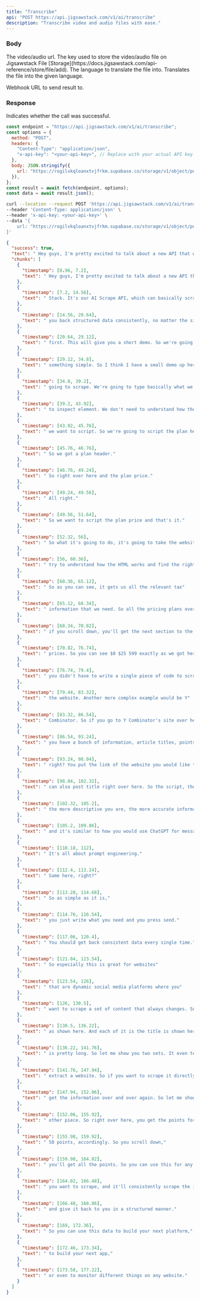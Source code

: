 ```yaml
---
title: "Transcribe"
api: "POST https://api.jigsawstack.com/v1/ai/transcribe"
description: "Transcribe video and audio files with ease."
---
```


### Body

<ParamField body="url" type="string">
  The video/audio url.
</ParamField>

<ParamField body="file_store_key" type="string">
  The key used to store the video/audio file on Jigsawstack File
  [Storage](https://docs.jigsawstack.com/api-reference/store/file/add).
</ParamField>

<ParamField body="language" type="string">
  The language to translate the file into.
</ParamField>

<ParamField body="translate" type="boolean" defaultValue="false">
  Translates the file into the given language.
</ParamField>

<ParamField body="by_speaker" type="boolean" defaultValue="false"></ParamField>
<ParamField body="webhook_url" type="string">
  Webhook URL to send result to.
</ParamField>

<Snippet file="header.mdx" />

### Response

<ResponseField name="success" type="boolean">
  Indicates whether the call was successful.
</ResponseField>

<RequestExample>

```javascript Node.js
const endpoint = "https://api.jigsawstack.com/v1/ai/transcribe";
const options = {
  method: "POST",
  headers: {
    "Content-Type": "application/json",
    "x-api-key": "<your-api-key>", // Replace with your actual API key.
  },
  body: JSON.stringify({
    url: "https://rogilvkqloanxtvjfrkm.supabase.co/storage/v1/object/public/demo/Video%201737458382653833217.mp4?t=2024-03-22T09%3A50%3A49.894Z",
  }),
};
const result = await fetch(endpoint, options);
const data = await result.json();
```

```bash cURL
curl --location --request POST 'https://api.jigsawstack.com/v1/ai/transcribe' \
--header 'Content-Type: application/json' \
--header 'x-api-key: <your-api-key>' \
--data '{
    url: "https://rogilvkqloanxtvjfrkm.supabase.co/storage/v1/object/public/demo/Video%201737458382653833217.mp4?t=2024-03-22T09%3A50%3A49.894Z",
}'
```

</RequestExample>

<ResponseExample>

```json Response
{
  "success": true,
  "text": " Hey guys, I'm pretty excited to talk about a new API that we're going to be releasing in Jigsaw Stack. It's our AI Scrape API, which can basically scrape any website by just prompting and giving you back structured data consistently, no matter the site. So I mean, we can try something simple first. This will give you a short demo. So we're going to release this in beta and then improve it as we go. So let's try to scrape super base pricing plan, for example, something simple. So I think I have a small demo up here. So we have the URL of the page that we're going to scrape. We're going to type basically what we want to scrape. So we don't even need to inspect element. We don't need to understand how the website works. We just need to write what we want to script. So we're going to script the plan header. So we got a plan header. So right over here and the plan price. All right. So we want to script the plan price and that's it. So what it's going to do, it's going to take the website's HTML, try to understand how the HTML works and find the right places to script. So as you can see, it gets us all the relevant tax information that we need. So all the pricing plans over here. And if you scroll down, you'll get the next section to the actual prices. So you can see $0 $25 599 exactly as we got here. And you didn't have to write a single piece of code to scrape the website. Another more complex example would be Y Combinator. So if you go to Y Combinator's site over here, you have a bunch of information, article titles, points, and a bunch of other things. So same thing, right? You put the link of the website you would like to scrape, the information you can also post title right over here. So the script, the post title and post points. So the more descriptive you are, the more accurate information gets and it's similar to how you would use ChatGPT for messaging. It's all about prompt engineering. Same here, right? So as simple as it is, you just write what you need and you press send. You should get back consistent data every single time. So especially this is great for websites that are dynamic social media platforms where you want to scrape a set of content that always changes. So as you can see, you get the title as shown here. And each of it is the title is shown here for the entire page and content goal is pretty long. So let me show you two sets. It even tells you the selectors that you can use to extract a website. So if you want to scrape it directly yourself in the future, you can just use the selectors to consistently get the information over and over again. So let me show you the other piece. So right over here, you get the points for each of the items as well. So 12 points, 58 points, accordingly. So you scroll down, you'll get all the points. So you can use this for any site. Just write a prompt on what you want to scrape, and it'll consistently scrape the information and give it back to you in a structured manner. So you can use this data to build your next platform, to build your next app, or even to monitor different things on any website.",
  "chunks": [
    {
      "timestamp": [0.96, 7.2],
      "text": " Hey guys, I'm pretty excited to talk about a new API that we're going to be releasing in Jigsaw"
    },
    {
      "timestamp": [7.2, 14.56],
      "text": " Stack. It's our AI Scrape API, which can basically scrape any website by just prompting and giving"
    },
    {
      "timestamp": [14.56, 20.64],
      "text": " you back structured data consistently, no matter the site. So I mean, we can try something simple"
    },
    {
      "timestamp": [20.64, 29.12],
      "text": " first. This will give you a short demo. So we're going to release this in beta and then improve it as we go. So let's try to scrape super base pricing plan, for example,"
    },
    {
      "timestamp": [29.12, 34.8],
      "text": " something simple. So I think I have a small demo up here. So we have the URL of the page that we're"
    },
    {
      "timestamp": [34.8, 39.2],
      "text": " going to scrape. We're going to type basically what we want to scrape. So we don't even need"
    },
    {
      "timestamp": [39.2, 43.92],
      "text": " to inspect element. We don't need to understand how the website works. We just need to write what"
    },
    {
      "timestamp": [43.92, 45.76],
      "text": " we want to script. So we're going to script the plan header."
    },
    {
      "timestamp": [45.76, 46.76],
      "text": " So we got a plan header."
    },
    {
      "timestamp": [46.76, 49.24],
      "text": " So right over here and the plan price."
    },
    {
      "timestamp": [49.24, 49.56],
      "text": " All right."
    },
    {
      "timestamp": [49.56, 51.64],
      "text": " So we want to script the plan price and that's it."
    },
    {
      "timestamp": [52.32, 56],
      "text": " So what it's going to do, it's going to take the website's HTML,"
    },
    {
      "timestamp": [56, 60.36],
      "text": " try to understand how the HTML works and find the right places to script."
    },
    {
      "timestamp": [60.36, 65.12],
      "text": " So as you can see, it gets us all the relevant tax"
    },
    {
      "timestamp": [65.12, 68.34],
      "text": " information that we need. So all the pricing plans over here. And"
    },
    {
      "timestamp": [68.34, 70.82],
      "text": " if you scroll down, you'll get the next section to the actual"
    },
    {
      "timestamp": [70.82, 76.74],
      "text": " prices. So you can see $0 $25 599 exactly as we got here. And"
    },
    {
      "timestamp": [76.74, 79.4],
      "text": " you didn't have to write a single piece of code to scrape"
    },
    {
      "timestamp": [79.44, 83.32],
      "text": " the website. Another more complex example would be Y"
    },
    {
      "timestamp": [83.32, 86.54],
      "text": " Combinator. So if you go to Y Combinator's site over here,"
    },
    {
      "timestamp": [86.54, 93.24],
      "text": " you have a bunch of information, article titles, points, and a bunch of other things. So same thing,"
    },
    {
      "timestamp": [93.24, 98.04],
      "text": " right? You put the link of the website you would like to scrape, the information you"
    },
    {
      "timestamp": [98.04, 102.32],
      "text": " can also post title right over here. So the script, the post title and post points. So"
    },
    {
      "timestamp": [102.32, 105.2],
      "text": " the more descriptive you are, the more accurate information gets"
    },
    {
      "timestamp": [105.2, 109.86],
      "text": " and it's similar to how you would use ChatGPT for messaging."
    },
    {
      "timestamp": [110.18, 112],
      "text": " It's all about prompt engineering."
    },
    {
      "timestamp": [112.4, 113.24],
      "text": " Same here, right?"
    },
    {
      "timestamp": [113.28, 114.68],
      "text": " So as simple as it is,"
    },
    {
      "timestamp": [114.76, 116.54],
      "text": " you just write what you need and you press send."
    },
    {
      "timestamp": [117.06, 120.4],
      "text": " You should get back consistent data every single time."
    },
    {
      "timestamp": [121.04, 123.54],
      "text": " So especially this is great for websites"
    },
    {
      "timestamp": [123.54, 126],
      "text": " that are dynamic social media platforms where you"
    },
    {
      "timestamp": [126, 130.5],
      "text": " want to scrape a set of content that always changes. So as you can see, you get the title"
    },
    {
      "timestamp": [130.5, 136.22],
      "text": " as shown here. And each of it is the title is shown here for the entire page and content goal"
    },
    {
      "timestamp": [136.22, 141.76],
      "text": " is pretty long. So let me show you two sets. It even tells you the selectors that you can use to"
    },
    {
      "timestamp": [141.76, 147.94],
      "text": " extract a website. So if you want to scrape it directly yourself in the future, you can just use the selectors to consistently"
    },
    {
      "timestamp": [147.94, 152.06],
      "text": " get the information over and over again. So let me show you the"
    },
    {
      "timestamp": [152.06, 155.92],
      "text": " other piece. So right over here, you get the points for each of the items as well. So 12 points,"
    },
    {
      "timestamp": [155.98, 159.92],
      "text": " 58 points, accordingly. So you scroll down,"
    },
    {
      "timestamp": [159.98, 164.02],
      "text": " you'll get all the points. So you can use this for any site. Just write a prompt on what"
    },
    {
      "timestamp": [164.02, 166.48],
      "text": " you want to scrape, and it'll consistently scrape the information"
    },
    {
      "timestamp": [166.48, 168.86],
      "text": " and give it back to you in a structured manner."
    },
    {
      "timestamp": [169, 172.36],
      "text": " So you can use this data to build your next platform,"
    },
    {
      "timestamp": [172.46, 173.34],
      "text": " to build your next app,"
    },
    {
      "timestamp": [173.58, 177.22],
      "text": " or even to monitor different things on any website."
    }
  ]
}
```

</ResponseExample>
